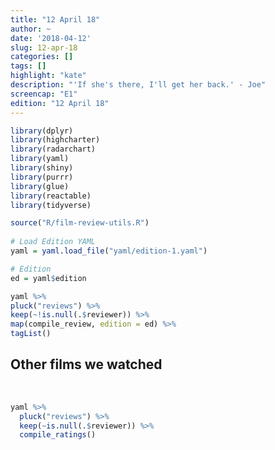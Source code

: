 ```yaml
---
title: "12 April 18"
author: ~
date: '2018-04-12'
slug: 12-apr-18
categories: []
tags: []
highlight: "kate"
description: "'If she's there, I'll get her back.' - Joe"
screencap: "E1"
edition: "12 April 18"
---
```


```r
library(dplyr)
library(highcharter)
library(radarchart)
library(yaml)
library(shiny)
library(purrr)
library(glue)
library(reactable)
library(tidyverse)

source("R/film-review-utils.R")
       
# Load Edition YAML
yaml = yaml.load_file("yaml/edition-1.yaml")

# Edition
ed = yaml$edition
```

```r
yaml %>%
pluck("reviews") %>%
keep(~!is.null(.$reviewer)) %>%
map(compile_review, edition = ed) %>% 
tagList()
```

## Other films we watched

<br>

```r
yaml %>%
  pluck("reviews") %>%
  keep(~is.null(.$reviewer)) %>%
  compile_ratings()
```